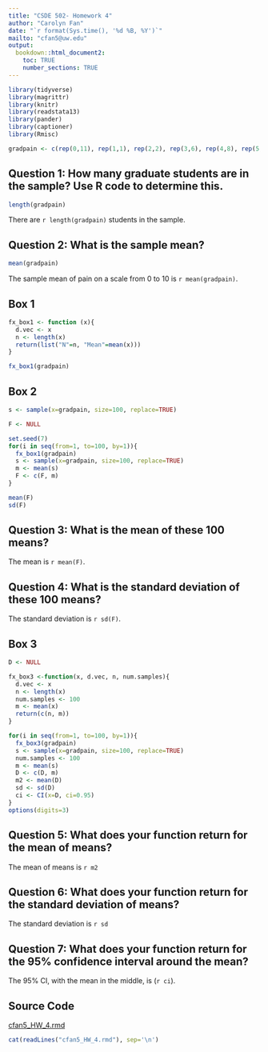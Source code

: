 ```yaml
---
title: "CSDE 502- Homework 4"
author: "Carolyn Fan"
date: "`r format(Sys.time(), '%d %B, %Y')`"
mailto: "cfan5@uw.edu"
output: 
  bookdown::html_document2:
    toc: TRUE
    number_sections: TRUE
---
```


```r
library(tidyverse)
library(magrittr)
library(knitr)
library(readstata13)
library(pander)
library(captioner)
library(Rmisc)
```


```r
gradpain <- c(rep(0,11), rep(1,1), rep(2,2), rep(3,6), rep(4,8), rep(5,10), rep(6,8), rep(7,30), rep(8,10), rep(9,6), rep(10,2))
```

## Question 1: How many graduate students are in the sample? Use R code to determine this.
```r
length(gradpain)

```
There are `r length(gradpain)` students in the sample. 

## Question 2: What is the sample mean?
```r
mean(gradpain)
```
The sample mean of pain on a scale from 0 to 10 is `r mean(gradpain)`.

## Box 1
```r
fx_box1 <- function (x){
  d.vec <- x
  n <- length(x)
  return(list("N"=n, "Mean"=mean(x)))
}

fx_box1(gradpain)

```

## Box 2
```r
s <- sample(x=gradpain, size=100, replace=TRUE)

F <- NULL

set.seed(7)
for(i in seq(from=1, to=100, by=1)){
  fx_box1(gradpain)
  s <- sample(x=gradpain, size=100, replace=TRUE)
  m <- mean(s)
  F <- c(F, m)
}

mean(F)
sd(F)
```

## Question 3: What is the mean of these 100 means?
The mean is `r mean(F)`.

## Question 4: What is the standard deviation of these 100 means?
The standard deviation is `r sd(F)`.

## Box 3
```r

D <- NULL

fx_box3 <-function(x, d.vec, n, num.samples){
  d.vec <- x
  n <- length(x)
  num.samples <- 100
  m <- mean(x)
  return(c(n, m))
}

for(i in seq(from=1, to=100, by=1)){
  fx_box3(gradpain)
  s <- sample(x=gradpain, size=100, replace=TRUE)
  num.samples <- 100
  m <- mean(s)
  D <- c(D, m)
  m2 <- mean(D)
  sd <- sd(D)
  ci <- CI(x=D, ci=0.95)
}
options(digits=3)

```

## Question 5: What does your function return for the mean of means?
The mean of means is `r m2`

## Question 6: What does your function return for the standard deviation of means?
The standard deviation is `r sd`

## Question 7: What does your function return for the 95% confidence interval around the mean?
The 95% CI, with the mean in the middle, is (`r ci`).


## Source Code
[cfan5_HW_4.rmd](cfan5_HW_4.Rmd)

```r
cat(readLines("cfan5_HW_4.rmd"), sep='\n')
```

